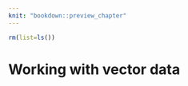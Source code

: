 ```yaml
---
knit: "bookdown::preview_chapter"
---
```


```r
rm(list=ls())
```

# Working with vector data {#vector}

<!--

- summary
- proj4string

## Attribute joins

- merge, cbind, rbind
- left_join, full_join, inner_join, etc

## Spatial relations I

- st_union
- st_difference
- st_intersection
- st_sym_difference

## Spatial relations II

- st_intersects, st_disjoint, st_touches, st_crosses, st_within, st_contains, st_overlaps, st_equals, st_covers, st_covered_by, st_equals_exact, st_is_within_distance

## Spatial joins

## Spatial transformation

- st_cast

## Spatial aggregation/disaggregation

- group_by and summarise
- st_simplify
- st_centroid
- st_convex_hull
- st_simplify
- st_triangulate
- st_polygonize
- st_centroid
- st_segmentize
- st_buffer
- st_boundary
- rmapshaper

## Spatial sampling

## Spatial properties

- area, distance, etc.
- st_distance(x,y)
- st_length
- st_area

-->